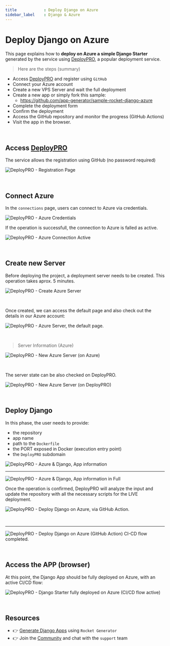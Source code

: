 ```yaml
---
title            : Deploy Django on Azure
sidebar_label    : Django & Azure
---
```


# Deploy Django on Azure

This page explains how to **deploy on Azure a simple Django Starter** generated by the service using [DeployPRO](https://deploypro.dev/), a popular deployment service. 

> Here are the steps (summary)

- Access [DeployPRO](https://deploypro.dev/) and register using `GitHub`
- Connect your Azure account
- Create a new VPS Server and wait the full deployment 
- Create a new app or simply fork this sample:
  - https://github.com/app-generator/sample-rocket-django-azure
- Complete the deployment form
- Confirm the deployment 
- Access the GitHub repository and monitor the progress (GitHub Actions)
- Visit the app in the browser. 

<br />

## Access [DeployPRO](https://deploypro.dev/)

The service allows the registration using GitHub (no password required)

![DeployPRO - Registration Page](https://user-images.githubusercontent.com/51854817/263670395-cf095113-c0b1-44ab-91ef-1ca4fc871ead.jpg)
 
<br />

## Connect Azure 

In the `connections` page, users can connect to Azure via credentials. 

![DeployPRO - Azure Credentials](https://user-images.githubusercontent.com/51854817/263670357-1d74d9f4-2b15-4c6c-a28b-10a837f1e8a9.jpg)

If the operation is successfull, the connection to Azure is falled as active. 

![DeployPRO - Azure Connection Active](https://user-images.githubusercontent.com/51070104/263748447-aec105ec-29ff-4359-9ce9-3d3448d7b5c7.png)

<br />

## Create new Server 

Before deploying the project, a deployment server needs to be created. This operation takes aprox. 5 minutes. 

![DeployPRO - Create Azure Server](https://user-images.githubusercontent.com/51854817/263670375-3d260344-2b9d-473f-ba88-e19f9e294ec3.jpg)

<br />

Once created, we can access the default page and also check out the details in our Azure account: 

![DeployPRO - Azure Server, the default page.](https://user-images.githubusercontent.com/51854817/263670388-5f9d2579-2112-4f12-afe8-e19017c9ee8b.jpg)

<br />

> Server Information (Azure) 

![DeployPRO - New Azure Server (on Azure)](https://user-images.githubusercontent.com/51854817/263670344-705595b2-f8ab-4e0b-85fe-4bb799648289.jpg)

<br />

The server state can be also checked on DeployPRO. 

![DeployPRO - New Azure Server (on DeployPRO)](https://user-images.githubusercontent.com/51854817/263670384-7b9553ae-64f8-42b7-a256-fb4b6d90bbc2.jpg)

<br />

## Deploy Django

In this phase, the user needs to provide:

- the repository 
- app name 
- path to the `Dockerfile` 
- the PORT exposed in Docker (execution entry point)
- the `DeployPRO` subdomain 

![DeployPRO - Azure & Django, App information](https://user-images.githubusercontent.com/51854817/263670421-3554440a-dd91-47fb-a2a3-e887f4c2ae37.jpg)

---

![DeployPRO - Azure & Django, App information in Full](https://user-images.githubusercontent.com/51854817/263670317-cf75c414-9bb8-4856-a719-f63c5d664b77.jpg)

Once the operation is confirmed, DeployPRO will analyze the input and update the repository with all the necessary scripts for the LIVE deployment. 

![DeployPRO - Deploy Django on Azure, via GitHub Action.](https://user-images.githubusercontent.com/51854817/263670322-5066dd61-22ac-4116-9fd8-52420a603563.jpg)

<br />

---

![DeployPRO - Deploy Django on Azure (GitHub Action) CI-CD flow completed.](https://user-images.githubusercontent.com/51854817/263670330-7dc7bc14-4aac-4d1e-a66d-27a837c3bf5a.jpg)

<br />

## Access the APP (browser)

At this point, the Django App should be fully deployed on Azure, with an active CI/CD flow: 

![DeployPRO - Django Starter fully deployed on Azure (CI/CD flow active)](https://user-images.githubusercontent.com/51854817/263670401-214ac050-69c2-472d-96f4-b914dc464e6f.jpg)

<br />

## Resources

- 👉 [Generate Django Apps](https://app-generator.dev/) using `Rocket Generator`
- 👉 Join the [Community](https://discord.gg/fZC6hup) and chat with the `support` team 
